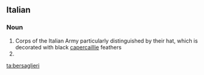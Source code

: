 ==Italian==
{{wikipedia|lang=it}}
===Noun===
{{head|it|plural|g=m}}

# Corps of the Italian Army particularly distinguished by their hat, which is decorated with black [[capercaillie]] feathers  
# {{plural of|bersagliere|lang=it}}

[[ta:bersaglieri]]